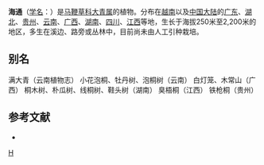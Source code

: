 {{Speciesbox 
| taxon = Clerodendrum mandarinorum
| authority = Diels
}}
'''海通'''（[[学名|学名]]：{{lang|la|''Clerodendrum mandarinorum''}}）是[[马鞭草科|马鞭草科]][[大青属|大青属]]的植物。分布在[[越南|越南]]以及[[中国大陆|中国大陆]]的[[广东|广东]]、[[湖北|湖北]]、[[贵州|贵州]]、[[云南|云南]]、[[广西|广西]]、[[湖南|湖南]]、[[四川|四川]]、[[江西|江西]]等地，生长于海拔250米至2,200米的地区，多生在溪边、路旁或丛林中，目前尚未由人工引种栽培。

== 别名 ==
满大青（云南植物志） 小花泡桐、牡丹树、泡桐树（云南） 白灯笼、木常山（广西） 桐木树、朴瓜树、线桐树、鞋头树（湖南） 臭梧桐（江西） 铁枪桐（贵州）

== 参考文献 ==
<div class="references-small">
* {{cite web| url =http://www.bioinfo.cn/db05/KmzwSpecies.php?action=view&id=24044| title =海通| work =《中国高等植物数据库全库》| publisher =中国科学院微生物研究所| author =昆明植物研究所| accessdate =2009-02-25| deadurl =yes| archiveurl =https://web.archive.org/web/20160305052725/http://www.bioinfo.cn/db05/KmzwSpecies.php?action=view&id=24044| archivedate =2016-03-05}}
</div>
{{Taxonbar|from=Q11151365}}

[[Category:大青属|H]]